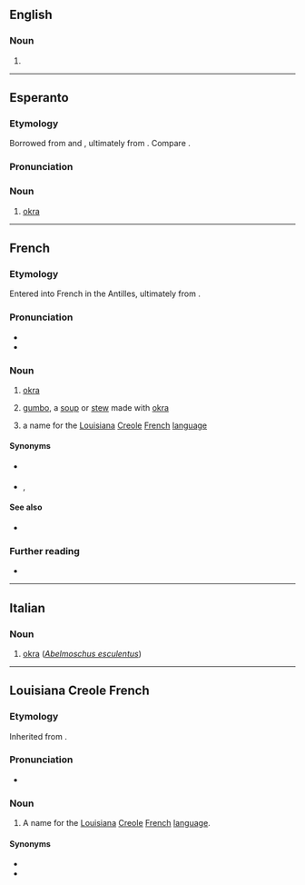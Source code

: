 ==English==

===Noun===
{{en-noun|~}}

# {{alternative form of|en|gumbo}}

{{Webster 1913}}

----

==Esperanto==
{{wp|lang=eo}}

===Etymology===
Borrowed from {{bor|eo|it|-}} and {{bor|eo|fr|gombo}}, ultimately from {{der|eo|kmb|ingombo}}. Compare {{cog|ru|го́мбо}}.

===Pronunciation===
{{eo-IPA}}

===Noun===
{{eo-head}}

# [[okra]]

{{c|eo|Vegetables}}

----

==French==
{{wikipedia|lang=fr}}

===Etymology===
Entered into French in the Antilles, ultimately from {{der|fr|kmb|ingombo}}.

===Pronunciation===
* {{fr-IPA}}
* {{audio|fr|LL-Q150 (fra)-X-Javier-gombo.wav|Audio}}

===Noun===
{{fr-noun|m}}

# [[okra]]
# {{lb|fr|Louisiana French|}} [[gumbo]], a [[soup]] or [[stew]] made with [[okra]]
# {{lb|fr|Louisiana French}} a name for the [[Louisiana]] [[Creole]] [[French]] [[language]]

====Synonyms====
* {{sense|okra}} {{q|Louisiana}} {{l|fr|okra}}
* {{sense|Louisiana Creole French language}}, {{l|fr|français cassé}}

====See also====
* {{l|fr|gombo filé}}

===Further reading===
* {{R:TLFi}}

----

==Italian==

===Noun===
{{it-noun|m}}

# [[okra]] (''[[Abelmoschus esculentus]]'')

{{C|it|Mallow subfamily plants}}

----

==Louisiana Creole French==
{{wikipedia|Louisiana Creole French}}

===Etymology===
Inherited from {{inh|lou|fr|gombo}}.

===Pronunciation===
* {{IPA|lou|/ɡɔ̃ˈbo/}}

===Noun===
{{head|lou|noun}}

# A name for the [[Louisiana]] [[Creole]] [[French]] [[language]].

====Synonyms====
* {{l|fr|kouri-vini}}
* {{l|lou|fransé kasé}}